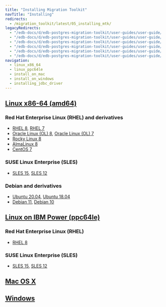 ```yaml
---
title: "Installing Migration Toolkit"
navTitle: "Installing"
redirects:
  - /migration_toolkit/latest/05_installing_mtk/
legacyRedirects:
  - "/edb-docs/d/edb-postgres-migration-toolkit/user-guides/user-guide/55.0.0/installing_on_mac.html"
  - "/edb-docs/d/edb-postgres-migration-toolkit/user-guides/user-guide/55.0.0/installing_on_debian_or_ubuntu.html"
  - "/edb-docs/d/edb-postgres-migration-toolkit/user-guides/user-guide/55.0.0/installing_on_windows.html"
  - "/edb-docs/d/edb-postgres-migration-toolkit/user-guides/user-guide/55.0.0/installing_on_centos_or_rhel_ppcle.html"
  - "/edb-docs/d/edb-postgres-migration-toolkit/user-guides/user-guide/55.0.0/installing_on_sles.html"
  - "/edb-docs/d/edb-postgres-migration-toolkit/user-guides/user-guide/55.0.0/installing_on_centos_or_rhel.html"
navigation: 
  - linux_x86_64
  - linux_ppc64le
  - install_on_mac
  - install_on_windows
  - installing_jdbc_driver
---
```

<div id="installing_mtk" class="registered_link"></div>

## [Linux x86-64 (amd64)](install_on_linux/linux_x86_64)
### Red Hat Enterprise Linux (RHEL) and derivatives
- [RHEL 8](install_on_linux/linux_x86_64/mtk_rhel_8), [RHEL 7](install_on_linux/linux_x86_64/mtk_rhel_7)
- [Oracle Linux (OL) 8](install_on_linux/linux_x86_64/mtk_rhel_8), [Oracle Linux (OL) 7](install_on_linux/linux_x86_64/mtk_rhel_7)
- [Rocky Linux 8](install_on_linux/linux_x86_64/mtk_other_linux_8)
- [AlmaLinux 8](install_on_linux/linux_x86_64/mtk_other_linux_8)
- [CentOS 7](install_on_linux/linux_x86_64/mtk_centos_7)
### SUSE Linux Enterprise (SLES)
- [SLES 15](install_on_linux/linux_x86_64/mtk_sles_15), [SLES 12](install_on_linux/linux_x86_64/mtk_sles_12)
### Debian and derivatives
- [Ubuntu 20.04](install_on_linux/linux_x86_64/mtk_ubuntu_20), [Ubuntu 18.04](install_on_linux/linux_x86_64/mtk_ubuntu_18)
- [Debian 11](install_on_linux/linux_x86_64/mtk_debian_11), [Debian 10](install_on_linux/linux_x86_64/mtk_debian_10)
## [Linux on IBM Power (ppc64le)](install_on_linux/linux_ppc64le)
### Red Hat Enterprise Linux (RHEL) 
- [RHEL 8](install_on_linux/linux_ppc64le/mtk_rhel_8)
### SUSE Linux Enterprise (SLES) 
- [SLES 15](install_on_linux/linux_ppc64le/mtk_sles_15), [SLES 12](install_on_linux/linux_ppc64le/mtk_sles_12)
## [Mac OS X](install_on_mac)
## [Windows](install_on_windows)


